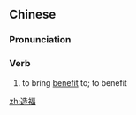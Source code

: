 ==Chinese==
{{zh-forms}}

===Pronunciation===
{{zh-pron
|m=zàofú
|c=zou6 fuk1
|mn=qz:chǒ-hok/tw,xm,zz:chō-hok
|cat=v
}}

===Verb===
{{zh-verb}}

# to bring [[benefit]] to; to benefit

[[zh:造福]]